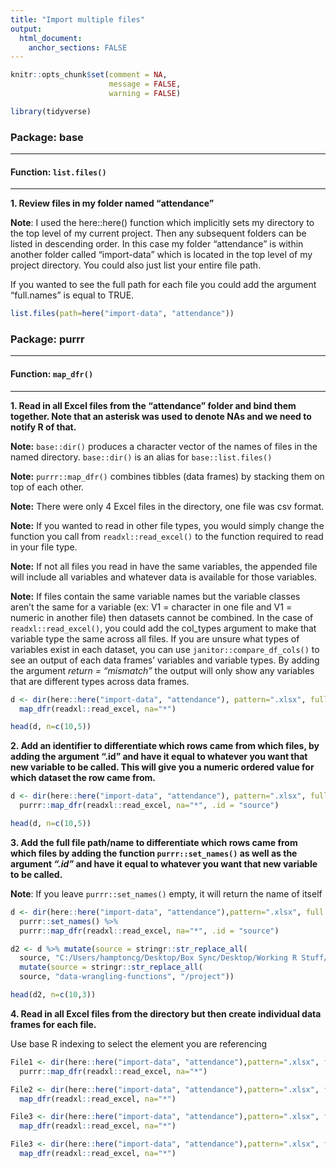 ```yaml
---
title: "Import multiple files"
output: 
  html_document:
    anchor_sections: FALSE
---
```


```r
knitr::opts_chunk$set(comment = NA,
                      message = FALSE,
                      warning = FALSE)

library(tidyverse)

```


### Package: base

---

#### Function: `list.files()`

---

**1\. Review files in my folder named "attendance"**

**Note**: I used the here::here() function which implicitly sets my directory to the top level of my current project. Then any subsequent folders can be listed in descending order. In this case my folder "attendance" is within another folder called "import-data" which is located in the top level of my project directory. You could also just list your entire file path.

If you wanted to see the full path for each file you could add the argument "full.names" is equal to TRUE.

```r

list.files(path=here("import-data", "attendance"))

```

### Package: purrr

---

#### Function: `map_dfr()`

---


**1\. Read in all Excel files from the "attendance" folder and bind them together. Note that an asterisk was used to denote NAs and we need to notify R of that.**

**Note:** `base::dir()` produces a character vector of the names of files in the named directory. `base::dir()` is an alias for `base::list.files()`

**Note:** `purrr::map_dfr()` combines tibbles (data frames) by stacking them on top of each other.

**Note:** There were only 4 Excel files in the directory, one file was csv format.

**Note:** If you wanted to read in other file types, you would simply change the function you call from `readxl::read_excel()` to the function required to read in your file type.

**Note:** If not all files you read in have the same variables, the appended file will include all variables and whatever data is available for those variables.

**Note:** If files contain the same variable names but the variable classes aren't the same for a variable (ex: V1 = character in one file and V1 = numeric in another file) then datasets cannot be combined. In the case of `readxl::read_excel()`, you could add the col_types argument to make that variable type the same across all files. If you are unsure what types of variables exist in each dataset, you can use `janitor::compare_df_cols()` to see an output of each data frames' variables and variable types. By adding the argument *return = "mismatch"* the output will only show any variables that are different types across data frames.

```r

d <- dir(here::here("import-data", "attendance"), pattern=".xlsx", full.names=TRUE) %>%
  map_dfr(readxl::read_excel, na="*")

head(d, n=c(10,5))

```


**2\. Add an identifier to differentiate which rows came from which files, by adding the argument ".id" and have it equal to whatever you want that new variable to be called. This will give you a numeric ordered value for which dataset the row came from.**

```r

d <- dir(here::here("import-data", "attendance"), pattern=".xlsx", full.names=TRUE) %>%
  purrr::map_dfr(readxl::read_excel, na="*", .id = "source")

head(d, n=c(10,5))

```


**3\. Add the full file path/name to differentiate which rows came from which files by adding the function `purrr::set_names()` as well as the argument *".id"* and have it equal to whatever you want that new variable to be called.**

**Note**: If you leave `purrr::set_names()` empty, it will return the name of itself

```r

d <- dir(here::here("import-data", "attendance"),pattern=".xlsx", full.names=TRUE) %>%
  purrr::set_names() %>%
  purrr::map_dfr(readxl::read_excel, na="*", .id = "source")

```

```r

d2 <- d %>% mutate(source = stringr::str_replace_all(
  source, "C:/Users/hamptoncg/Desktop/Box Sync/Desktop/Working R Stuff/", "")) %>%
  mutate(source = stringr::str_replace_all(
  source, "data-wrangling-functions", "/project"))

head(d2, n=c(10,3))


```


**4\. Read in all Excel files from the directory but then create individual data frames for each file.**

Use base R indexing to select the element you are referencing

```r

File1 <- dir(here::here("import-data", "attendance"),pattern=".xlsx", full.names=TRUE)[1] %>%
  purrr::map_dfr(readxl::read_excel, na="*")

File2 <- dir(here::here("import-data", "attendance"),pattern=".xlsx", full.names=TRUE)[2] %>%
  map_dfr(readxl::read_excel, na="*")

File3 <- dir(here::here("import-data", "attendance"),pattern=".xlsx", full.names=TRUE)[3] %>%
  map_dfr(readxl::read_excel, na="*")

File3 <- dir(here::here("import-data", "attendance"),pattern=".xlsx", full.names=TRUE)[4] %>%
  map_dfr(readxl::read_excel, na="*")


```

